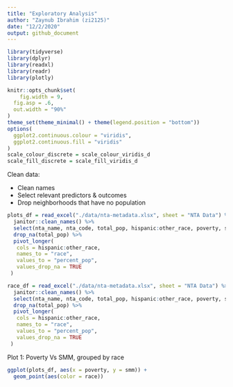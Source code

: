 ```yaml
---
title: "Exploratory Analysis"
author: "Zaynub Ibrahim (zi2125)"
date: "12/2/2020"
output: github_document
---
```


```r
library(tidyverse)
library(dplyr)
library(readxl)
library(readr)
library(plotly)

knitr::opts_chunk$set(
	fig.width = 9, 
  fig.asp = .6,
  out.width = "90%"
)
theme_set(theme_minimal() + theme(legend.position = "bottom"))
options(
  ggplot2.continuous.colour = "viridis",
  ggplot2.continuous.fill = "viridis"
)
scale_colour_discrete = scale_colour_viridis_d
scale_fill_discrete = scale_fill_viridis_d
```

Clean data:

  * Clean names
  * Select relevant predictors & outcomes
  * Drop neighborhoods that have no population
  
```r
plots_df = read_excel("./data/nta-metadata.xlsx", sheet = "NTA Data") %>%
  janitor::clean_names() %>%
  select(nta_name, nta_code, total_pop, hispanic:other_race, poverty, smm) %>%
  drop_na(total_pop) %>% 
  pivot_longer(
   cols = hispanic:other_race,
   names_to = "race",
   values_to = "percent_pop",
   values_drop_na = TRUE
 ) 
```

```r
race_df = read_excel("./data/nta-metadata.xlsx", sheet = "NTA Data") %>%
  janitor::clean_names() %>%
  select(nta_name, nta_code, total_pop, hispanic:other_race, poverty, smm) %>%
  drop_na(total_pop) %>% 
  pivot_longer(
   cols = hispanic:other_race,
   names_to = "race",
   values_to = "percent_pop",
   values_drop_na = TRUE
 )
```


Plot 1: Poverty Vs SMM, grouped by race  

```r
ggplot(plots_df, aes(x = poverty, y = smm)) + 
  geom_point(aes(color = race))
```




